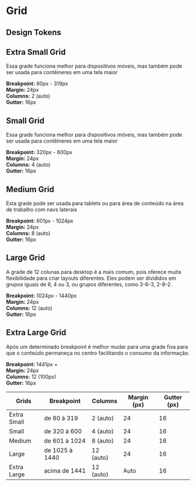 

<Meta title="Ion/Design Tokens/grid" />

<style>{`
  .heading {
    font-size: 40px;
    font-weight: 700;
    line-height: 48px;
    letter-spacing: 0em;
    color: #282B33;
  }

  .subheading {
    font-size: 20px;
    font-weight: 600;
    line-height: 28px;
    letter-spacing: 0em;
    color: #8D93A5;
    margin-bottom: 40px;
    border-bottom: none;
  }

  div {
    min-width: 220px;
  }

  .container {
    margin-bottom: 60px
  }

  .row {
    display: flex;
    gap: 50px;
    margin: 16px;
  }  

  thead {
    background-color: #E4E6EB;
  }

  th, td {
    width: 156px;
    height: 56px;
    padding: 16px 24px !important;
    text-align: left;
    border: 1px solid #CED2DB;
  }
`}</style>

<h1 class="heading">Grid</h1>

<h2 class="subheading">Design Tokens</h2>

## Extra Small Grid

Essa grade funciona melhor para dispositivos móveis, mas também pode ser usada para contêineres em uma tela maior

<div class="container">
  <div class="row">
    <div class="content">
      <b>Breakpoint:</b> 80px - 319px
    </div>
    <div>
      <b>Margin:</b> 24px
    </div>
  </div>
  <div class="row">
    <div>
      <b>Columns:</b> 2 (auto)
    </div>
    <div>
      <b>Gutter:</b> 16px
    </div>
  </div>
</div>

## Small Grid

Essa grade funciona melhor para dispositivos móveis, mas também pode ser usada para contêineres em uma tela maior

<div class="container">
  <div class="row">
    <div class="content">
      <b>Breakpoint:</b> 320px - 600px
    </div>
    <div>
      <b>Margin:</b> 24px
    </div>
  </div>
  <div class="row">
    <div>
      <b>Columns:</b> 4 (auto)
    </div>
    <div>
      <b>Gutter:</b> 16px
    </div>
  </div>
</div>

## Medium Grid

Esta grade pode ser usada para tablets ou para área de conteúdo na área de trabalho com navs laterais

<div class="container">
  <div class="row">
    <div class="content">
      <b>Breakpoint:</b> 601px - 1024px
    </div>
    <div>
      <b>Margin:</b> 24px
    </div>
  </div>
  <div class="row">
    <div>
      <b>Columns:</b> 8 (auto)
    </div>
    <div>
      <b>Gutter:</b> 16px
    </div>
  </div>
</div>

## Large Grid

A grade de 12 colunas para desktop é a mais comum, pois oferece muita flexibilidade para criar layouts diferentes. Eles podem ser divididos em grupos iguais de 6, 4 ou 3, ou grupos diferentes, como 3-6-3, 2-8-2.

<div class="container">
  <div class="row">
    <div class="content">
      <b>Breakpoint:</b> 1024px - 1440px
    </div>
    <div>
      <b>Margin:</b> 24px
    </div>
  </div>
  <div class="row">
    <div>
      <b>Columns:</b> 12 (auto)
    </div>
    <div>
      <b>Gutter:</b> 16px
    </div>
  </div>
</div>

## Extra Large Grid

Após um determinado breakpoint é melhor mudar para uma grade fixa para que o conteúdo permaneça no centro facilitando o consumo da informação.

<div class="container">
  <div class="row">
    <div class="content">
      <b>Breakpoint:</b> 1441px +
    </div>
    <div>
      <b>Margin:</b> 24px
    </div>
  </div>
  <div class="row">
    <div>
      <b>Columns:</b> 12 (100px)
    </div>
    <div>
      <b>Gutter:</b> 16px
    </div>
  </div>
</div>

<table>
  <thead>
    <th>Grids</th>
    <th>Breakpoint</th>
    <th>Columns</th>
    <th>Margin (px)</th>
    <th>Gutter (px)</th>
  </thead>
  <tbody>
    <tr>
      <td>Extra Small</td>
      <td>de 80 à 319</td>
      <td>2 (auto)</td>
      <td>24</td>
      <td>16</td>
    </tr>
    <tr>
      <td>Small</td>
      <td>de 320 à 600</td>
      <td>4 (auto)</td>
      <td>24</td>
      <td>16</td>
    </tr>
    <tr>
      <td>Medium</td>
      <td>de 601 à 1024</td>
      <td>8 (auto)</td>
      <td>24</td>
      <td>16</td>
    </tr>
    <tr>
      <td>Large</td>
      <td>de 1025 à 1440</td>
      <td>12 (auto)</td>
      <td>24</td>
      <td>16</td>
    </tr>
    <tr>
      <td>Extra Large</td>
      <td>acima de 1441</td>
      <td>12 (auto)</td>
      <td>Auto</td>
      <td>16</td>
    </tr>
  </tbody>
</table>
